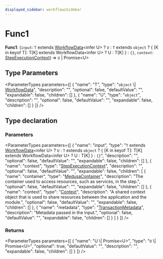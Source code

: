 ```yaml
---
displayed_sidebar: workflowsSidebar
---
```



# Func1

 **Func1**: (`input`: `T` extends [WorkflowData](workflows.WorkflowData.mdx)&#60;infer U&#62; ? `U` : `T` extends `object` ? &#123; [K in keyof T]: T[K] extends WorkflowData&#60;infer U&#62; ? U : T[K] &#125; : ``{}``, `context`: [StepExecutionContext](../interfaces/workflows.StepExecutionContext.mdx)) => `U` \| Promise&#60;U&#62;

## Type Parameters

<ParameterTypes parameters={[
  {
    "name": "T",
    "type": "`object` \\| [WorkflowData](workflows.WorkflowData.mdx)",
    "description": "",
    "optional": false,
    "defaultValue": "",
    "expandable": false,
    "children": []
  },
  {
    "name": "U",
    "type": "`object`",
    "description": "",
    "optional": false,
    "defaultValue": "",
    "expandable": false,
    "children": []
  }
]} />

## Type declaration

### Parameters

<ParameterTypes parameters={[
  {
    "name": "input",
    "type": "`T` extends [WorkflowData](workflows.WorkflowData.mdx)&#60;infer U&#62; ? `U` : `T` extends `object` ? &#123; [K in keyof T]: T[K] extends WorkflowData&#60;infer U&#62; ? U : T[K] &#125; : ``{}``",
    "description": "",
    "optional": false,
    "defaultValue": "",
    "expandable": false,
    "children": []
  },
  {
    "name": "context",
    "type": "[StepExecutionContext](../interfaces/workflows.StepExecutionContext.mdx)",
    "description": "",
    "optional": false,
    "defaultValue": "",
    "expandable": false,
    "children": [
      {
        "name": "container",
        "type": "[MedusaContainer](workflows.MedusaContainer.mdx)",
        "description": "The container used to access resources, such as services, in the step.",
        "optional": false,
        "defaultValue": "",
        "expandable": false,
        "children": []
      },
      {
        "name": "context",
        "type": "[Context](../interfaces/workflows.Context.mdx)",
        "description": "A shared context object that is used to share resources between the application and the module.",
        "optional": false,
        "defaultValue": "",
        "expandable": false,
        "children": []
      },
      {
        "name": "metadata",
        "type": "[TransactionMetadata](workflows.TransactionMetadata.mdx)",
        "description": "Metadata passed in the input.",
        "optional": false,
        "defaultValue": "",
        "expandable": false,
        "children": []
      }
    ]
  }
]} />

### Returns

<ParameterTypes parameters={[
  {
    "name": "U \\| Promise&#60;U&#62;",
    "type": "`U` \\| Promise&#60;U&#62;",
    "optional": true,
    "defaultValue": "",
    "description": "",
    "expandable": false,
    "children": []
  }
]} />

